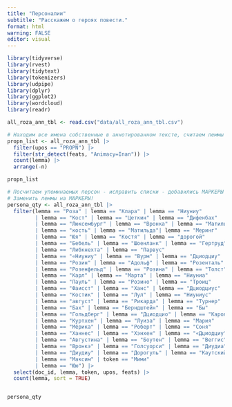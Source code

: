 ```yaml
---
title: "Персоналии"
subtitle: "Расскажем о героях повести."
format: html
warning: FALSE
editor: visual
---
```


```r
library(tidyverse)
library(rvest)
library(tidytext)
library(tokenizers)
library(udpipe)
library(dplyr)
library(ggplot2)
library(wordcloud)
library(readr)
```

```r
all_roza_ann_tbl <- read.csv("data/all_roza_ann_tbl.csv")

```

```r
# Находим все имена собственные в аннотированном тексте, считаем леммы
propn_list <- all_roza_ann_tbl |>
  filter(upos == "PROPN") |> 
  filter(str_detect(feats, "Animacy=Inan")) |> 
  count(lemma) |> 
  arrange(-n)

propn_list
```

```r
# Посчитаем упоминаемых персон - исправить списки - добавились МАРКЕРЫ
# Заменить леммы на МАРКЕРЫ!
persona_qty <- all_roza_ann_tbl |> 
  filter(lemma == "Роза" | lemma == "Клара" | lemma == "Ниуниу" 
         | lemma == "Кост" | lemma == "Цеткин" | lemma == "Дифенбах"
         | lemma == "Люксембург" | lemma == "Вронка" | lemma == "Матильд"
         | lemma == "кость" | lemma == "Матильда"| lemma == "Меринг" 
         | lemma == "Юя" | lemma == "Костя" | lemma == "дорогой" 
         | lemma == "Бебель" | lemma == "Шоенланк" | lemma == "Гертруд"
         | lemma == "Либкнехта" | lemma == "Парвус" 
         | lemma == "«Ниуниу" | lemma == "Вурм" | lemma == "Дциодциу"
         | lemma == "Розин" | lemma == "Адольф" | lemma == "Розенталь"
         | lemma == "Розенфельд" | lemma == "Розина" | lemma == "Толст"
         | lemma == "Карл" | lemma == "Марта" | lemma == "Ниуниа"
         | lemma == "Пауль" | lemma == "Розино" | lemma == "Троиц" 
         | lemma == "Фаисст" | lemma == "Ханс" | lemma == "Дциодциус"
         | lemma == "Костик" | lemma == "Лул" | lemma == "Ниуниус" 
         | lemma == "август" | lemma == "Рикарда" | lemma == "Турнер" 
         | lemma == "Бах" | lemma == "Берндштейн" | lemma == "Бы" 
         | lemma == "Гольдберг" | lemma == "Дциодцио" | lemma == "Каролус" 
         | lemma == "Куртхен" | lemma == "Луиза" | lemma == "Мария" 
         | lemma == "Мёрика" | lemma == "Роберт" | lemma == "Соня" 
         | lemma == "Ханнес" | lemma == "Хэнхен" | lemma == "«Дциодциу" 
         | lemma == "Августина" | lemma == "Боутен" | lemma == "Веггис" 
         | lemma == "Вронкэ" | lemma == "Голсуорси" | lemma == "Диудиа" 
         | lemma == "Диудиу" | lemma == "Дорогуль" | lemma == "Каутский" 
         | lemma == "Максим" | token == "Мими" 
         | lemma == "Юю") |> 
  select(doc_id, lemma, token, upos, feats) |>
  count(lemma, sort = TRUE)


persona_qty
```

## 
